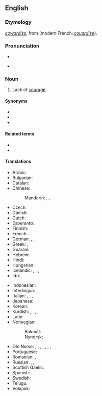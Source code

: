 ==English==
{{wikipedia}}

===Etymology===
{{etyl|enm|en}} ''[[cowardise]]'', from {{etyl|xno|en}} {{m|fro|cuardise}} (modern French: ''[[couardise]]'').

===Pronunciation===
* {{a|RP}} {{enPR|kouʹərdĭs}}, {{IPA|/ˈkaʊədɪs/|lang=en}}
* {{a|GA}} {{IPA|/ˈkaʊɚdɪs/|lang=en}}

===Noun===
{{en-noun|~}}

# Lack of [[courage]].

====Synonyms====
* {{l|en|cowardliness}}
* {{l|en|cowardness}}
* {{l|en|cowardship}}

====Related terms====
* {{l|en|coward}}
* {{l|en|cowardly}}

====Translations====
{{trans-top|the lack of courage}}
* Arabic: {{t|ar|جَبَانَة|f}}
* Bulgarian: {{t|bg|страхливост}}
* Catalan: {{t|ca|covardia|f}}
* Chinese:
*: Mandarin: {{t+|cmn|膽怯|sc=Hani}}, {{t+|cmn|胆怯|tr=dǎnqiè|sc=Hani}}, {{t+|cmn|怯懦|tr=qiènuò|sc=Hani}}
* Czech: {{t|cs|zbabělost|f}}
* Danish: {{t|da|fejhed|c}}
* Dutch: {{t+|nl|lafheid}}
* Esperanto: {{t|eo|malkuraĝeco}}
* Finnish: {{t+|fi|pelkuruus}}
* French: {{t+|fr|lâcheté|f}}
* German: {{t+|de|Feigheit|f}}, {{t+|de|Kleinmut|m}}, {{t|de|Ängstlichkeit|f}}
* Greek: {{t+|el|δειλία|f|sc=Grek}}, {{t+|el|ανανδρία|f|sc=Grek}}
* Guaraní: {{t|gn|py'amirĩ}}
* Hebrew: {{t|he|פחדנות|f|tr=pakhdanut}}
* Hindi: {{t+|hi|कायरता|tr=kāyartā}}
* Hungarian: {{t+|hu|gyávaság}}
* Icelandic: {{t|is|gunguskapur|m}}, {{t|is|heigulsháttur|m}}, {{t|is|ragmennska|f}}, {{t|is|bleyði|f}}
* Ido: {{t+|io|poltroneso}}, {{t+|io|deskurajo}}
{{trans-mid}}
* Indonesian: {{t+|id|kepengecutan}}
* Interlingua: {{t|ia|coardia}}
* Italian: {{t+|it|codardia}}, {{t+|it|viltà}}, {{t|it|pusillanimità}}, {{t|it|vigliaccheria}}
* Japanese: {{t|ja|憶病|tr=おくびょう, okubyō}}
* Korean: {{t+|ko|비겁|tr=bi geop}}
* Kurdish: {{t+|ku|newêrekî}}, {{t+|ku|tirsokî}}, {{t+|ku|tirsonekî}}, {{t+|ku|bêcesaretî}}, {{t+|ku|bêcuretî}}
* Latin: {{t|la|īgnāvia|f}}
* Norwegian:
*: Bokmål: {{t|nb|feighet|m|f}}
*: Nynorsk: {{t|nn|feigskap|m}}
* Old Norse: {{t|non|bleyði|f}}, {{t|non|argskapr|m}}, {{t|non|hugbleyði|f}}, {{t|non|geitarhugr|m}}, {{t|non|klaeki|n}}, {{t|non|ragmennska|f}}, {{t|non|ragskapr|m}}, {{t|non|regi|f}}
* Portuguese: {{t+|pt|covardia|f}}
* Romanian: {{t+|ro|poltronerie|f}}, {{t+|ro|lașitate|f}}
* Russian: {{t+|ru|тру́сость|f}}, {{t+|ru|малоду́шие|n}}, {{t+|ru|бзде́ние|c}} {{qualifier|vulgar}}
* Scottish Gaelic: {{t|gd|cladhaireachd|f}}
* Spanish: {{t+|es|cobardía|f}}
* Swedish: {{t+|sv|feghet|c}}
* Telugu: {{t+|te|పిరికితనము|sc=Telu}}
* Volapük: {{t+|vo|dredöf}}
{{trans-bottom}}